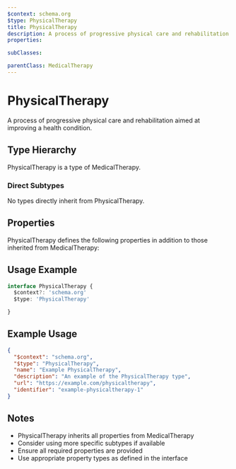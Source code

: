 ```yaml
---
$context: schema.org
$type: PhysicalTherapy
title: PhysicalTherapy
description: A process of progressive physical care and rehabilitation aimed at improving a health condition.
properties:

subClasses:

parentClass: MedicalTherapy
---
```


# PhysicalTherapy

A process of progressive physical care and rehabilitation aimed at improving a health condition.

## Type Hierarchy

PhysicalTherapy is a type of MedicalTherapy.

### Direct Subtypes

No types directly inherit from PhysicalTherapy.

## Properties

PhysicalTherapy defines the following properties in addition to those inherited from MedicalTherapy:



## Usage Example

```typescript
interface PhysicalTherapy {
  $context?: 'schema.org'
  $type: 'PhysicalTherapy'

}
```

## Example Usage

```json
{
  "$context": "schema.org",
  "$type": "PhysicalTherapy",
  "name": "Example PhysicalTherapy",
  "description": "An example of the PhysicalTherapy type",
  "url": "https://example.com/physicaltherapy",
  "identifier": "example-physicaltherapy-1"
}
```

## Notes

- PhysicalTherapy inherits all properties from MedicalTherapy
- Consider using more specific subtypes if available
- Ensure all required properties are provided
- Use appropriate property types as defined in the interface
